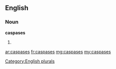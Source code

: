 ==English==

===Noun===
'''caspases'''

# {{plural of|caspase}}

[[Category:English plurals]]

[[ar:caspases]]
[[fr:caspases]]
[[mg:caspases]]
[[my:caspases]]